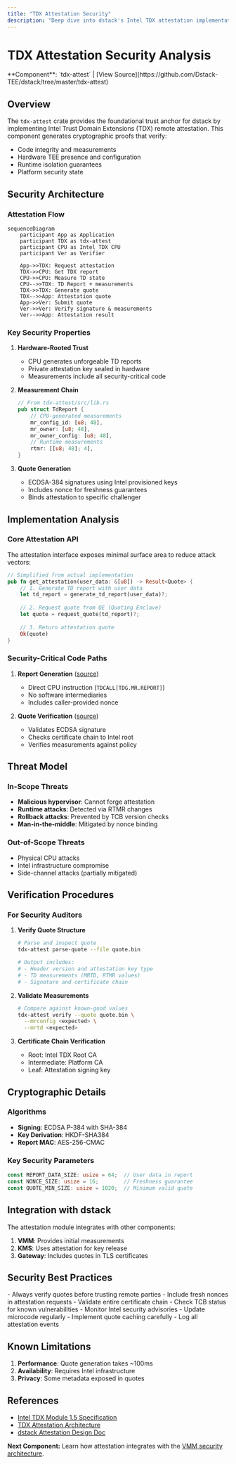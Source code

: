 ```yaml
---
title: "TDX Attestation Security"
description: "Deep dive into dstack's Intel TDX attestation implementation and security guarantees"
---
```


# TDX Attestation Security Analysis

<Callout type="info" icon="fingerprint">
**Component**: `tdx-attest` | [View Source](https://github.com/Dstack-TEE/dstack/tree/master/tdx-attest)
</Callout>

## Overview

The `tdx-attest` crate provides the foundational trust anchor for dstack by implementing Intel Trust Domain Extensions (TDX) remote attestation. This component generates cryptographic proofs that verify:

- Code integrity and measurements
- Hardware TEE presence and configuration
- Runtime isolation guarantees
- Platform security state

## Security Architecture

### Attestation Flow

```mermaid
sequenceDiagram
    participant App as Application
    participant TDX as tdx-attest
    participant CPU as Intel TDX CPU
    participant Ver as Verifier
    
    App->>TDX: Request attestation
    TDX->>CPU: Get TDX report
    CPU->>CPU: Measure TD state
    CPU-->>TDX: TD Report + measurements
    TDX->>TDX: Generate quote
    TDX-->>App: Attestation quote
    App->>Ver: Submit quote
    Ver->>Ver: Verify signature & measurements
    Ver-->>App: Attestation result
```

### Key Security Properties

1. **Hardware-Rooted Trust**
   - CPU generates unforgeable TD reports
   - Private attestation key sealed in hardware
   - Measurements include all security-critical code

2. **Measurement Chain**
   ```rust
   // From tdx-attest/src/lib.rs
   pub struct TdReport {
       // CPU-generated measurements
       mr_config_id: [u8; 48],
       mr_owner: [u8; 48],
       mr_owner_config: [u8; 48],
       // Runtime measurements
       rtmr: [[u8; 48]; 4],
   }
   ```

3. **Quote Generation**
   - ECDSA-384 signatures using Intel provisioned keys
   - Includes nonce for freshness guarantees
   - Binds attestation to specific challenger

## Implementation Analysis

### Core Attestation API

The attestation interface exposes minimal surface area to reduce attack vectors:

```rust
// Simplified from actual implementation
pub fn get_attestation(user_data: &[u8]) -> Result<Quote> {
    // 1. Generate TD report with user data
    let td_report = generate_td_report(user_data)?;
    
    // 2. Request quote from QE (Quoting Enclave)
    let quote = request_quote(td_report)?;
    
    // 3. Return attestation quote
    Ok(quote)
}
```

### Security-Critical Code Paths

1. **Report Generation** ([source](https://github.com/Dstack-TEE/dstack/blob/master/tdx-attest/src/report.rs))
   - Direct CPU instruction (`TDCALL[TDG.MR.REPORT]`)
   - No software intermediaries
   - Includes caller-provided nonce

2. **Quote Verification** ([source](https://github.com/Dstack-TEE/dstack/blob/master/tdx-attest/src/verify.rs))
   - Validates ECDSA signature
   - Checks certificate chain to Intel root
   - Verifies measurements against policy

## Threat Model

### In-Scope Threats
- **Malicious hypervisor**: Cannot forge attestation
- **Runtime attacks**: Detected via RTMR changes
- **Rollback attacks**: Prevented by TCB version checks
- **Man-in-the-middle**: Mitigated by nonce binding

### Out-of-Scope Threats
- Physical CPU attacks
- Intel infrastructure compromise
- Side-channel attacks (partially mitigated)

## Verification Procedures

### For Security Auditors

1. **Verify Quote Structure**
   ```bash
   # Parse and inspect quote
   tdx-attest parse-quote --file quote.bin
   
   # Output includes:
   # - Header version and attestation key type
   # - TD measurements (MRTD, RTMR values)
   # - Signature and certificate chain
   ```

2. **Validate Measurements**
   ```bash
   # Compare against known-good values
   tdx-attest verify --quote quote.bin \
     --mrconfig <expected> \
     --mrtd <expected>
   ```

3. **Certificate Chain Verification**
   - Root: Intel TDX Root CA
   - Intermediate: Platform CA
   - Leaf: Attestation signing key

## Cryptographic Details

### Algorithms
- **Signing**: ECDSA P-384 with SHA-384
- **Key Derivation**: HKDF-SHA384
- **Report MAC**: AES-256-CMAC

### Key Security Parameters
```rust
const REPORT_DATA_SIZE: usize = 64;  // User data in report
const NONCE_SIZE: usize = 16;        // Freshness guarantee
const QUOTE_MIN_SIZE: usize = 1020;  // Minimum valid quote
```

## Integration with dstack

The attestation module integrates with other components:

1. **VMM**: Provides initial measurements
2. **KMS**: Uses attestation for key release
3. **Gateway**: Includes quotes in TLS certificates

## Security Best Practices

<Tabs>
  <Tab title="For Developers">
    - Always verify quotes before trusting remote parties
    - Include fresh nonces in attestation requests
    - Validate entire certificate chain
    - Check TCB status for known vulnerabilities
  </Tab>
  <Tab title="For Operators">
    - Monitor Intel security advisories
    - Update microcode regularly
    - Implement quote caching carefully
    - Log all attestation events
  </Tab>
</Tabs>

## Known Limitations

1. **Performance**: Quote generation takes ~100ms
2. **Availability**: Requires Intel infrastructure
3. **Privacy**: Some metadata exposed in quotes

## References

- [Intel TDX Module 1.5 Specification](https://www.intel.com/content/www/us/en/developer/articles/technical/intel-trust-domain-extensions.html)
- [TDX Attestation Architecture](https://download.01.org/intel-sgx/latest/dcap-latest/linux/docs/TDX_Attestation_Architecture.pdf)
- [dstack Attestation Design Doc](https://github.com/Dstack-TEE/dstack/blob/master/attestation.md)

<div className="mt-8 p-4 bg-blue-50 rounded-lg border border-blue-200">
  <p className="text-sm text-blue-800">
    <strong>Next Component:</strong> Learn how attestation integrates with the <a href="/docs/security-research/vmm-security" className="underline">VMM security architecture</a>.
  </p>
</div> 